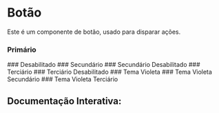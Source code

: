 

<Meta of={Story} />

# Botão

Este é um componente de botão, usado para disparar ações.

### Primário
<Canvas of={Story.Primary} />
### Desabilitado
<Canvas of={Story.Disabled} />
### Secundário
<Canvas of={Story.Secondary} />
### Secundário Desabilitado
<Canvas of={Story.SecondaryDisabled} />
### Terciário
<Canvas of={Story.Tertiary} />
### Terciário Desabilitado
<Canvas of={Story.TertiaryDisabled} />
### Tema Violeta
<Canvas of={Story.Violet} />
### Tema Violeta Secundário
<Canvas of={Story.VioletSecondary} />
### Tema Violeta Terciário
<Canvas of={Story.VioletTertiary} />

## Documentação Interativa:
<Primary />
<Controls />
